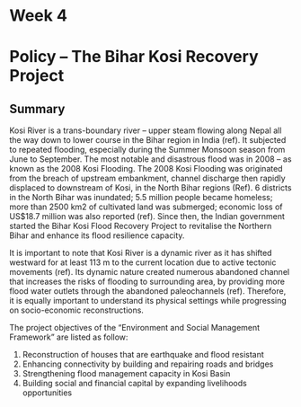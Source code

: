 # Week 4

# Policy -- The Bihar Kosi Recovery Project

## Summary

Kosi River is a trans-boundary river -- upper steam flowing along Nepal all the way down to lower course in the Bihar region in India (ref). It subjected to repeated flooding, especially during the Summer Monsoon season from June to September. The most notable and disastrous flood was in 2008 -- as known as the 2008 Kosi Flooding. The 2008 Kosi Flooding was originated from the breach of upstream embankment, channel discharge then rapidly displaced to downstream of Kosi, in the North Bihar regions (Ref). 6 districts in the North Bihar was inundated; 5.5 million people became homeless; more than 2500 km2 of cultivated land was submerged; economic loss of US\$18.7 million was also reported (ref). Since then, the Indian government started the Bihar Kosi Flood Recovery Project to revitalise the Northern Bihar and enhance its flood resilience capacity.

It is important to note that Kosi River is a dynamic river as it has shifted westward for at least 113 m to the current location due to active tectonic movements (ref). Its dynamic nature created numerous abandoned channel that increases the risks of flooding to surrounding area, by providing more flood water outlets through the abandoned paleochannels (ref). Therefore, it is equally important to understand its physical settings while progressing on socio-economic reconstructions.

The project objectives of the "Environment and Social Management Framework" are listed as follow:

1.  Reconstruction of houses that are earthquake and flood resistant
2.  Enhancing connectivity by building and repairing roads and bridges
3.  Strengthening flood management capacity in Kosi Basin
4.  Building social and financial capital by expanding livelihoods opportunities
